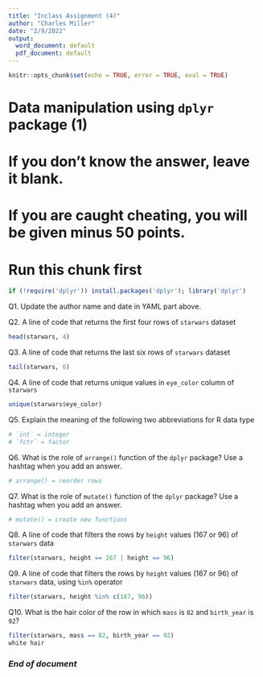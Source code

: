 ---
title: "Inclass Assignment (4)"
author: "Charles Miller"
date: "2/9/2022"
output:
  word_document: default
  pdf_document: default
---

```{r setup, include=FALSE}
knitr::opts_chunk$set(echo = TRUE, error = TRUE, eval = TRUE)
```

# Data manipulation using `dplyr` package (1)
# If you don't know the answer, leave it blank. 
# If you are caught cheating, you will be given minus 50 points.  

# Run this chunk first
```{r}
if (!require('dplyr')) install.packages('dplyr'); library('dplyr') 
```

Q1. Update the author name and date in YAML part above. 

Q2. A line of code that returns the first four rows of `starwars` dataset
```{r}
head(starwars, 4)
```

Q3. A line of code that returns the last six rows of `starwars` dataset
```{r}
tail(starwars, 6)
```

Q4. A line of code that returns unique values in `eye_color` column of `starwars`
```{r}
unique(starwars$eye_color) 
```

Q5. Explain the meaning of the following two abbreviations for R data type 
```{r}
# `int` = integer
# `fctr` = factor
```

Q6. What is the role of `arrange()` function of the `dplyr` package? Use a hashtag when you add an answer.
```{r}
# arrange() = reorder rows
```

Q7. What is the role of `mutate()` function of the `dplyr` package? Use a hashtag when you add an answer.
```{r}
# mutate() = create new functions
```

Q8. A line of code that filters the rows by `height` values (167 or 96) of `starwars` data
```{r}
filter(starwars, height == 167 | height == 96)
```

Q9. A line of code that filters the rows by `height` values (167 or 96) of `starwars` data, using `%in%` operator
```{r}
filter(starwars, height %in% c(167, 96))
```

Q10. What is the hair color of the row in which `mass` is `82` and `birth_year` is `92`?
```{r}
filter(starwars, mass == 82, birth_year == 92)
white hair
```

### *End of document*
